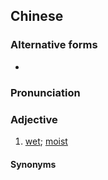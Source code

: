 ==Chinese==
{{zh-forms}}

===Alternative forms===
* {{zh-l|澹啁啁}}

===Pronunciation===
{{zh-pron
|mn=tâm-chiuh-chiuh/tâm-chiu̍h-chiu̍h
|cat=a
}}

===Adjective===
{{zh-adj}}

# {{lb|zh|Min Nan}} [[wet]]; [[moist]]

====Synonyms====
{{zh-dial|濕乎乎}}